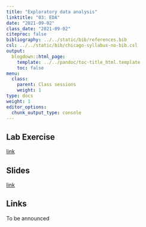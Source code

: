 ```yaml
---
title: "Exploratory data analysis"
linktitle: "03: EDA"
date: "2021-09-02"
class_date: "2021-09-02"
citeproc: false
bibliography: ../../static/bib/references.bib
csl: ../../static/bib/chicago-syllabus-no-bib.csl
output:
  blogdown::html_page:
    template: ../../pandoc/toc-title_html.template
    toc: false
menu:
  class:
    parent: Class sessions
    weight: 1
type: docs
weight: 1
editor_options: 
  chunk_output_type: console
---
```


## Lab Exercise

[link](/PM566/assignment/03-lab)

## Slides

[link](/PM566/slides/03-exploratory/slides.html)

## Links

To be announced

